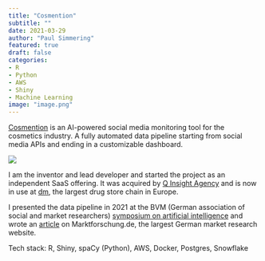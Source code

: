 ```yaml
---
title: "Cosmention"
subtitle: ""
date: 2021-03-29
author: "Paul Simmering"
featured: true
draft: false
categories:
- R
- Python
- AWS
- Shiny
- Machine Learning
image: "image.png"
---
```


[Cosmention](https://cosmention.com) is an AI-powered social media monitoring tool for the cosmetics industry. A fully automated data pipeline starting from social media APIs and ending in a customizable dashboard.

![](image.png)

I am the inventor and lead developer and started the project as an independent SaaS offering. It was acquired by [Q Insight Agency](https://teamq.de) and is now in use at [dm](https://dm.de), the largest drug store chain in Europe.

I presented the data pipeline in 2021 at the BVM (German association of social and market researchers) [symposium on artificial intelligence](/talk/bvmki2021) and wrote an [article](https://www.marktforschung.de/dossiers/themendossiers/kuenstliche-intelligenz-in-marktanalyse-kundenmanagement-und-darueber-hinaus/dossier/marktforschung-als-data-pipeline-datenfluesse-kontinuierlich-analysieren/) on Marktforschung.de, the largest German market research website.

Tech stack: R, Shiny, spaCy (Python), AWS, Docker, Postgres, Snowflake
